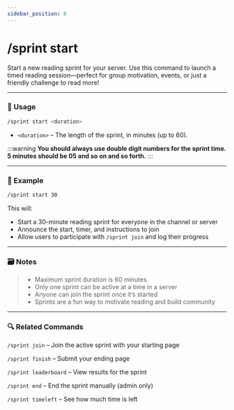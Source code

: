 ```yaml
---
sidebar_position: 6
---
```


# /sprint start 

Start a new reading sprint for your server. Use this command to launch a timed reading session—perfect for group motivation, events, or just a friendly challenge to read more!

<hr className="md-divider-gradient" />

### 💬 Usage
```bash
/sprint start <duration>
```
- `<duration>` – The length of the sprint, in minutes (up to 60).

:::warning
**You should always use double digit numbers for the sprint time. 5 minutes should be 05 and so on and so forth.**
:::

<hr className="md-divider-gradient" />

### 📌 Example
```bash
/sprint start 30
```
This will:
- Start a 30-minute reading sprint for everyone in the channel or server
- Announce the start, timer, and instructions to join
- Allow users to participate with `/sprint join` and log their progress

<hr className="md-divider-gradient" />

### 🗃️ Notes
> - Maximum sprint duration is 60 minutes
> - Only one sprint can be active at a time in a server
> - Anyone can join the sprint once it’s started
> - Sprints are a fun way to motivate reading and build community

<hr className="md-divider-gradient" />

### 🔍 Related Commands
`/sprint join` – Join the active sprint with your starting page

`/sprint finish` – Submit your ending page

`/sprint leaderboard` – View results for the sprint

`/sprint end` – End the sprint manually (admin only)

`/sprint timeleft` – See how much time is left